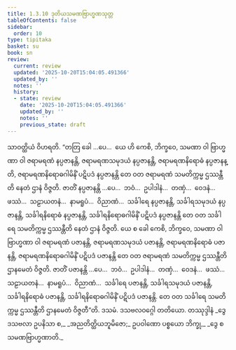 ```yaml
---
title: 1.3.10 ဒုတိယသမဏဗြာဟ္မဏသုတ္တ
tableOfContents: false
sidebar:
  order: 10
type: tipitaka
basket: su
book: sn
review:
  current: review
  updated: '2025-10-20T15:04:05.491366'
  updated_by: ''
  notes: ''
  history:
  - state: review
    date: '2025-10-20T15:04:05.491366'
    updated_by: ''
    notes: ''
    previous_state: draft
---
```



<DynamicBreadcrumb />


<ReviewStatus review={frontmatter.review} showDetails={true} />

<HypothesisAnnotation frontmatter={frontmatter} />

<Division number="30" book="sn" e="ch" v="18" p="283">

<Paragraph number="201" book="sn">
သာဝတ္ထိယံ ဝိဟရတိ. “တတြ ခေါ …ပေ…  ယေ ဟိ ကေစိ, ဘိက္ခဝေ, သမဏာ ဝါ ဗြာဟ္မဏာ ဝါ ဇရာမရဏံ နပ္ပဇာနန္တိ, ဇရာမရဏသမုဒယံ နပ္ပဇာနန္တိ, ဇရာမရဏနိရောဓံ နပ္ပဇာနန္တိ, ဇရာမရဏနိရောဓဂါမိနိံ ပဋိပဒံ နပ္ပဇာနန္တိ တေ ဝတ ဇရာမရဏံ သမတိက္ကမ္မ ဌဿန္တီတိ နေတံ ဌာနံ ဝိဇ္ဇတိ. ဇာတိံ နပ္ပဇာနန္တိ …ပေ…  ဘဝံ…  ဥပါဒါနံ…  တဏှံ…  ဝေဒနံ…  ဖဿံ…  သဠာယတနံ…  နာမရူပံ…  ဝိညာဏံ…  သင်္ခါရေ နပ္ပဇာနန္တိ, သင်္ခါရသမုဒယံ နပ္ပဇာနန္တိ, သင်္ခါရနိရောဓံ နပ္ပဇာနန္တိ, သင်္ခါရနိရောဓဂါမိနိံ ပဋိပဒံ နပ္ပဇာနန္တိ တေ ဝတ သင်္ခါရေ သမတိက္ကမ္မ ဌဿန္တီတိ နေတံ ဌာနံ ဝိဇ္ဇတိ.
</Paragraph>

<Paragraph number="202" book="sn">
ယေ စ ခေါ ကေစိ, ဘိက္ခဝေ, သမဏာ ဝါ ဗြာဟ္မဏာ ဝါ ဇရာမရဏံ ပဇာနန္တိ, ဇရာမရဏသမုဒယံ ပဇာနန္တိ, ဇရာမရဏနိရောဓံ ပဇာနန္တိ, ဇရာမရဏနိရောဓဂါမိနိံ ပဋိပဒံ ပဇာနန္တိ တေ ဝတ ဇရာမရဏံ သမတိက္ကမ္မ ဌဿန္တီတိ ဌာနမေတံ ဝိဇ္ဇတိ. ဇာတိံ ပဇာနန္တိ …ပေ…  ဘဝံ…  ဥပါဒါနံ…  တဏှံ…  ဝေဒနံ…  ဖဿံ…  သဠာယတနံ…  နာမရူပံ…  ဝိညာဏံ…  သင်္ခါရေ ပဇာနန္တိ, သင်္ခါရသမုဒယံ ပဇာနန္တိ, သင်္ခါရနိရောဓံ ပဇာနန္တိ, သင်္ခါရနိရောဓဂါမိနိံ ပဋိပဒံ ပဇာနန္တိ. တေ ဝတ သင်္ခါရေ သမတိက္ကမ္မ ဌဿန္တီတိ ဌာနမေတံ ဝိဇ္ဇတီ”တိ.

</Paragraph>
</Division>

<Paragraph number="203" type="center" book="sn">
ဒသမံ.



</Paragraph>

<Paragraph number="204" type="center" book="sn">
ဒသဗလဝဂ္ဂေါ တတိယော.



</Paragraph>

<Paragraph number="205" type="center" book="sn">
တဿုဒ္ဒါနံ


</Paragraph>

<Paragraph number="206" type="verses" book="sn">
_ဒွေ ဒသဗလာ ဥပနိသာ စ,_  
_အညတိတ္ထိယဘူမိဇော;_  
ဥပဝါဏော ပစ္စယော ဘိက္ခု,_  
_ဒွေ စ သမဏဗြာဟ္မဏာတိ._
</Paragraph>